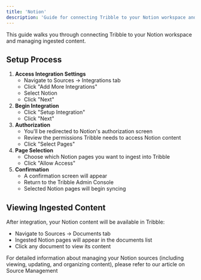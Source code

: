 ```yaml
---
title: 'Notion'
description: 'Guide for connecting Tribble to your Notion workspace and managing ingested content'
---
```


This guide walks you through connecting Tribble to your Notion workspace and managing ingested content.

## Setup Process

1. **Access Integration Settings**  
   * Navigate to Sources → Integrations tab  
   * Click "Add More Integrations"  
   * Select Notion  
   * Click "Next"
2. **Begin Integration**  
   * Click "Setup Integration"  
   * Click "Next"
3. **Authorization**  
   * You'll be redirected to Notion's authorization screen  
   * Review the permissions Tribble needs to access Notion content  
   * Click "Select Pages"
4. **Page Selection**  
   * Choose which Notion pages you want to ingest into Tribble  
   * Click "Allow Access"
5. **Confirmation**  
   * A confirmation screen will appear  
   * Return to the Tribble Admin Console  
   * Selected Notion pages will begin syncing

## Viewing Ingested Content

After integration, your Notion content will be available in Tribble:

* Navigate to Sources → Documents tab
* Ingested Notion pages will appear in the documents list
* Click any document to view its content

For detailed information about managing your Notion sources (including viewing, updating, and organizing content), please refer to our article on Source Management 
